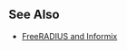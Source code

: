 ==See Also==

* [http://web.pip.com.au/brads-howtos/freeradius-informix.html FreeRADIUS and Informix]
